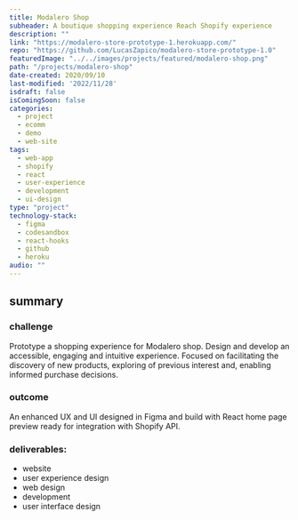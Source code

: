 ```yaml
---
title: Modalero Shop
subheader: A boutique shopping experience Reach Shopify experience
description: ""
link: "https://modalero-store-prototype-1.herokuapp.com/"
repo: "https://github.com/LucasZapico/modalero-store-prototype-1.0"
featuredImage: "../../images/projects/featured/modalero-shop.png"
path: "/projects/modalero-shop"
date-created: 2020/09/10
last-modified: '2022/11/28'
isdraft: false
isComingSoon: false
categories:
  - project
  - ecomm
  - demo
  - web-site
tags:
  - web-app
  - shopify
  - react
  - user-experience
  - development
  - ui-design
type: "project"
technology-stack:
  - figma
  - codesandbox
  - react-hooks
  - github
  - heroku
audio: ""
---
```


[]( ../assets/images/projects/shoping-showcase-product.png)

## summary

### challenge

Prototype a shopping experience for Modalero shop. Design and develop an
accessible, engaging and intuitive experience. Focused on facilitating the
discovery of new products, exploring of previous interest and, enabling
informed purchase decisions.

### outcome

An enhanced UX and UI designed in Figma and build with React home page
preview ready for integration with Shopify API.

### deliverables:

- website
- user experience design
- web design
- development
- user interface design
